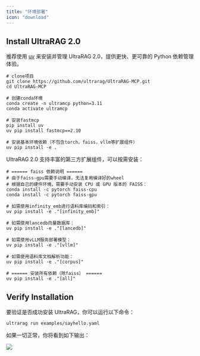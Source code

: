 ```yaml
---
title: "环境部署"
icon: "download"
---
```


## Install UltraRAG 2.0

推荐使用 [uv](https://github.com/astral-sh/uv) 来安装并管理 UltraRAG 2.0，提供更快、更可靠的 Python 依赖管理体验。

```shell
# clone项目
git clone https://github.com/ultrarag/UltraRAG-MCP.git
cd UltraRAG-MCP

# 创建conda环境
conda create -n ultramcp python=3.11
conda activate ultramcp

# 安装fastmcp
pip install uv
uv pip install fastmcp==2.10

# 安装基本环境依赖（不包含torch，faiss，vllm等扩展组件）
uv pip install -e .
```

UltraRAG 2.0 支持丰富的第三方扩展组件，可以按需安装：

```shell
# ====== faiss 依赖说明 ======
# 由于faiss-gpu需要手动编译，无法复用编译好的wheel
# 根据自己的硬件环境，需要手动安装 CPU 或 GPU 版本的 FAISS：
conda install -c pytorch faiss-cpu
conda install -c pytorch faiss-gpu

# 如需使用infinity_emb进行语料库编码和索引：
uv pip install -e ."[infinity_emb]"

# 如需使用lancedb向量数据库：
uv pip install -e ."[lancedb]"

# 如需使用vLLM服务部署模型：
uv pip install -e ."[vllm]"

# 如需使用语料库文档解析功能：
uv pip install -e ."[corpus]"

# ====== 安装所有依赖（除faiss） ======
uv pip install -e ."[all]"
```

## Verify Installation

要验证是否成功安装 UltraRAG，你可以运行以下命令：

```shell
ultrarag run examples/sayhello.yaml 
```

如果一切正常，你将看到如下输出：

![](/images/getting_started/sayhello_run.png)
